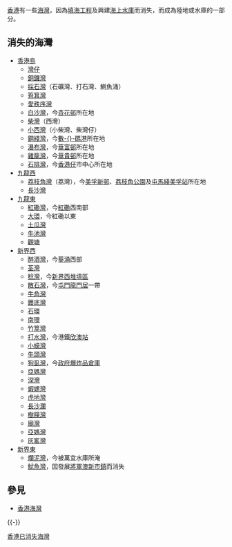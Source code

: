 {{香港地理}}
[[香港|香港]]有一些[[海灣|海灣]]，因為[[香港填海工程|填海工程]]及興建[[香港水庫|海上水庫]]而消失，而成為陸地或水庫的一部分。

==消失的海灣==
*[[香港島|香港島]]
**[[灣仔|灣仔]]
**[[銅鑼灣|銅鑼灣]]
**[[鰂魚涌|採石灣]]（石礦灣、打石灣、鰂魚涌）
**[[筲箕灣|筲箕灣]]
**[[愛秩序灣|愛秩序灣]]
**[[白沙灣_(柴灣)|白沙灣]]，今[[杏花邨|杏花邨]]所在地
**[[柴灣|柴灣]]（西灣）
**[[小西灣|小西灣]]（小柴灣、柴灣仔）
**[[鋼綫灣|鋼綫灣]]，今[[數碼港|數-{}-碼港]]所在地
**[[瀑布灣|瀑布灣]]，今[[華富邨|華富邨]]所在地
**[[雞籠灣|雞籠灣]]，今[[華貴邨|華貴邨]]所在地
**[[石排灣_(香港仔)|石排灣]]，今[[香港仔|香港仔]]市中心所在地
*[[九龍西|九龍西]]
**[[荔枝角灣|荔枝角灣]]（荔灣），今[[美孚新邨|美孚新邨]]、[[荔枝角公園|荔枝角公園]]及[[屯馬綫|屯馬綫]][[美孚站|美孚站]]所在地
**[[長沙灣|長沙灣]]
*[[九龍東|九龍東]]
**[[紅磡灣|紅磡灣]]，今[[紅磡|紅磡]]西南部
**[[大環_(九龍)|大環]]，今紅磡以東
**[[土瓜灣|土瓜灣]]
**[[牛池灣|牛池灣]]
**[[觀塘|觀塘]]
*[[新界西|新界西]]
**[[醉酒灣|醉酒灣]]，今[[葵涌|葵涌]]西部
**[[荃灣|荃灣]]
**[[稔灣|稔灣]]，今[[新界西堆填區|新界西堆填區]]
**[[散石灣|散石灣]]，今[[屯門|屯門]][[龍門居|龍門居]]一帶
**[[牛角灣|牛角灣]]
**[[鑊底灣|鑊底灣]]
**[[石環|石環]]
**[[南環_(香港)|南環]]
**[[竹篙灣|竹篙灣]]
**[[打水灣|打水灣]]，今港鐵[[欣澳站|欣澳站]]
**[[小蠔灣|小蠔灣]]
**[[牛頭灣|牛頭灣]]
**[[狗虱灣|狗虱灣]]，今[[政府爆炸品倉庫|政府爆炸品倉庫]]
**[[亞媽灣|亞媽灣]]
**[[深灣_(赤鱲角)|深灣]]
**[[蝦螺灣|蝦螺灣]]
**[[虎地灣|虎地灣]]
**[[長沙瀾|長沙瀾]]
**[[樹糧灣|樹糧灣]]
**[[廟灣|廟灣]]
**[[亞媽灣|亞媽灣]]
**[[灰窰灣|灰窰灣]]
*[[新界東|新界東]]
**[[爛泥灣|爛泥灣]]，今被萬宜水庫所淹
**[[魷魚灣|魷魚灣]]，因發展[[將軍澳新市鎮|將軍澳新市鎮]]而消失

== 參見 ==
{{Portal|香港}}
* [[香港海灣|香港海灣]]

{{-}}
{{香港已消失海灣}}

[[Category:香港已消失海灣|]]

{{HK-geo-stub}}